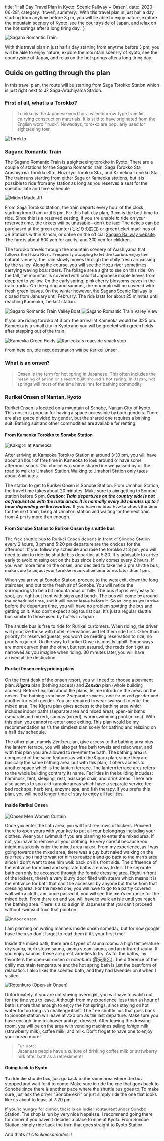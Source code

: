 

  title: 'Half Day Travel Plan in Kyoto: Scenic Railway + Onsen',
  date: '2020-06-28',
  category: 'travel',
  summary: 'With this travel plan in just half a day starting from anytime before 3 pm, you will be able to enjoy nature, explore the mountain scenery of Kyoto, see the countryside of Japan, and relax on the hot springs after a long tiring day.'
}



<img src={train} alt="Sagano Romantic Train" type="imgBlock" />

With this travel plan in just half a day starting from anytime before 3 pm, you will be able to enjoy nature, explore the mountain scenery of Kyoto, see the countryside of Japan, and relax on the hot springs after a long tiring day.

## Guide on getting through the plan

In this travel plan, the route will be starting from Saga Torokko Station which is just right next to JR Saga-Arashiyama Station.

### First of all, what is a Torokko?

>Torokko is the Japanese word for a wheelbarrow-type train for carrying construction materials. It is said to have originated from the English word “truck”. Nowadays, torokko are popularly used for sightseeing tour.

<img src={torokko} alt="Torokko" width={491} height={327} type="imgBlock" />

### Sagano Romantic Train

The Sagano Romantic Train is a sightseeing torokko in Kyoto. There are a couple of stations for the Sagano Romantic train: Saga Torokko Sta., Arashiyama Torokko Sta., Hozukyo Torokko Sta., and Kamekoa Torokko Sta. The train runs starting from either Saga or Kameoka stations, but it is possible to ride from any station as long as you reserved a seat for the specific date and time schedule.

<img src={midori} alt="Midori Mado JR" width={150} height={150} type="imgRight"/>

From Saga Torokko Station, the train departs every hour of the clock starting from 9 am until 5 pm. For this half day plan, 3 pm is the best time to ride. Since this is a reserved seating, if you are unable to ride on your reserved time, the tickets will be unusable—don’t be late! The tickets can be purchased at the green counter (もどりの窓口) or green ticket machines of JR Stations within Kansai, or online on the official [Sagano Railway website](https://www.sagano-kanko.co.jp/en/reserve.php). The fare is about 600 yen for adults, and 300 yen for children. 


The torokko travels through the mountain scenery of Arashiyama that follows the Hozu River. Frequently stopping to let the tourists enjoy the natural scenery, the train slowly moves through the chilly fresh air passing by the valley. Along the course, you will see the Hozu river sometimes carrying waving boat riders. The foliage are a sight to see on this ride. On the fall, the mountain is covered with colorful Japanese maple leaves from deep red to yellow. On the early spring, pink cherry blossoms caves in the train tracks. On the spring and summer, the mountain will be covered with fresh green leaves. On the winter however, the Sagano Scenic Railway is closed from January until February. The ride lasts for about 25 minutes until reaching Kameoka, the last station.

<img src={boat} alt="Sagano Romantic Train Valley Boat" caption="Boat down the Valley" type="imgBlock" />
<img src={view} alt="Sagano Romantic Train Valley View" caption="Sagano Train View" type="imgBlock" />

If you are riding torokko at 3 pm, the arrival at Kameoka would be 3:25 pm. Kameoka is a small city in Kyoto and you will be greeted with green fields after stepping out of the train.

<div className="imgGallery">
  <img src={kameoka} alt="Kameoka Green Fields" />
  <img src={kameoka2} alt="Kameoka's roadside snack stop" />
</div>

From here on, the next destination will be Rurikei Onsen.

### What is an onsen?

>Onsen is the term for hot spring in Japanese. This often includes the meaning of an inn or a resort built around a hot spring. In Japan, hot springs will most of the time have inns for bathing commodity.

### Rurikei Onsen of Nantan, Kyoto

Rurikei Onsen is located on a mountain of Sonobe, Nantan City of Kyoto. This onsen is popular for having a space accessible by both genders. There are also space divided by gender, but the shared one requires a bathing suit. Bathing suit and other commodities are available for renting.

#### From Kameoka Torokko to Sonobe Station

<img src={kakigori} alt="Kakigori at Kameoka" width={216} height={288} type="imgLeft"/>

After arriving at Kameoka Torokko Station at around 3:30 pm, you will have about an hour of free time in Kameoka to look around or have some afternoon snack. Our choice was some shaved ice we passed by on the road to walk to Umahori Station. Walking to Umahori Station only takes about 8 minutes.

The station to get to Rurikei Onsen is Sonobe Station. From Umahori Station, the travel time takes about 20 minutes. Make sure to aim getting to Sonobe station before 5 pm. ***Caution: Train departures on the country side is not as frequent as with the rural areas. It is normally every 30 minutes up to 1 hour depending on the location.*** If you have no idea how to check the time for the next train, being at Umahori station and waiting for the next train from 4 pm is more than enough.

#### From Sonobe Station to Rurikei Onsen by shuttle bus

The free shuttle bus to Rurikei Onsen departs in front of Sonobe Station every 2 hours, 3 pm and 5:20 pm departure are the choices for the afternoon. If you follow my schedule and rode the torokko at 3 pm, you will need to aim to ride the shuttle bus departing at 5:20. It is advisable to arrive early to avoid missing out on the bus since it only comes every 2 hours. If you want more time on the onsen, and decided to take the 3 pm shuttle bus, make sure to adjust your torokko reservation time to not later than 1 pm.

When you arrive at Sonobe Station, proceed to the west exit, down the long staircase, and out to the fresh air of Sonobe. You will notice the surroundings to be a bit mountainous or hilly. The bus stop is very easy to spot, just right out front with signs and bench. The bus will come by around the scheduled time, and it will never leave before it. So as long as you arrive before the departure time, you will have no problem spotting the bus and getting on it. Also don’t expect a big tourist bus. It’s just a regular shuttle bus similar to those used by hotels in Japan.

The shuttle bus is free to ride for Rurikei customers. When riding, the driver will prioritize those with hotel reservations and let them ride first. Other than priority for reserved guests, you won’t be needing reservation to ride, no proofs required. On the way to Rurikei Onsen is mostly uphill. Some ways are more curved than the other, but rest assured, the roads don’t get as narrowed as you imagine when riding. 30 minutes later, you will have arrived at the destination.

#### Rurikei Onsen entry pricing plans

On the front desk of the onsen resort, you will need to choose a payment plan: ***Kigaru*** plan (bathing access) and ***Zenkan*** plan (whole building access). Before I explain about the plans, let me introduce the areas on the onsen. The bathing area have 2 separate spaces, one for mixed gender and another for each gender. You are required to wear swimsuit to enter the mixed area. The Kigaru plan gives access to the bathing area which includes indoor baths (separate area and mixed area), open-air baths (separate and mixed), saunas (mixed), warm swimming pool (mixed). With this plan, you cannot re-enter once exiting. This plan would be my recommendation as it’s the simplest plan solely for bathing and relaxing on a half day schedule.

The other plan, namely *Zenkan* plan, give access to the bathing area plus the lantern terrace, you will also get free bath towels and relax wear, and with this plan you are allowed to re-enter the bath. The bathing area is composed of the same features as with the Kigaru plan, since they are basically the same bathing area, but with this plan, it offers access to another space which is the lantern terrace. The lantern terrace area refers to the whole building contrary its name. Facilities in the building includes: hammock, tent, sleeping, rest, massage chair, and drink areas. There are also access to spa and karaoke areas which have a separate service fee: bed rock spa, herb tent, enzyme spa, and fish therapy. If you prefer this plan, you will need longer time of stay to enjoy all facilities.

#### Inside Rurikei Onsen

<img src={onsenGender} alt="Onsen Men Women Curtain"  width={183} height={195} type="imgRight" />

Once you enter the bath area, you will first see rows of lockers. Proceed there to open yours with your key to put all your belongings including your clothes. Wear your swimsuit if you are planning to enter the mixed area, if not, you have to remove all your clothing. Be very careful because you might mistakenly enter the mixed area naked. From my experience, as I was going towards the mixed area, there was a guy butt naked walking on the isle freely so I had to wait for him to realize it and go back to the men’s area since I didn’t want to see him walk back on his front side. The difference of the entrance for mixed and separate baths are easy to tell. The separate bath can only be accessed through the female dressing area. Right in front of the lockers, there’s a very blurry door filled with steam which means it is the entrance for bath that can’t be accessed by anyone but those from that dressing area. For the mixed one, you will have to go to a partly covered wall with a cloth, and once passed it, you will see the men’s entrance for the mixed bath. From there on and you will have to walk an isle until you reach the bathing area. There is also a sign in Japanese that you can’t proceed without swimsuit from that point on.

<img src={onsen} alt="indoor onsen" caption="indoor onsen" type="imgBlock" />

I am planning on writing manners inside onsen someday, but for now google have them so don’t forget to read them if it’s your first time!

Inside the mixed bath, there are 4 types of sauna rooms: a high temperature dry sauna, herb steam sauna, aroma steam sauna, and an infrared sauna. If you enjoy saunas, these are great varieties to try. As for the baths, my favorite is the open-air onsen or *rotenburo* (露天風呂). The difference of the chilly mountain temperature and the hot spring bath is just the best form of relaxation. I also liked the scented bath, and they had lavender on it when I visited.

<img src={rotenburo} alt="Rotenburo (Open-air Onsen)" caption="Rotenburo (Open-air Onsen)" type="imgBlock" />

Unfortunately, if you are not staying overnight, you will have to watch out for the time you to leave. Although from my experience, less than an hour of bath is more than enough to enjoy the hot springs, since staying on hot water for too long is a challenge itself. The free shuttle bus that goes back to Sonobe station will leave at 7:20 pm as the last departure. Make sure you have enough time to shower and get dressed. After leaving the dressing room, you will be on the area with vending machines selling *ichigo* milk (strawberry milk), coffee milk, and milk. Don’t froget to have one to enjoy your onsen more!

>Fun note:  
>Japanese people have a culture of drinking coffee milk or strawberry milk after bath as a refreshment!

#### Going back to Kyoto

To ride the shuttle bus, just go back to the same area where the bus stopped and wait for it to come. Make sure to ride the one that goes back to Sonobe since there is another place where the shuttle bus goes to. To make sure, just ask the driver “Sonobe eki?” or just simply ride the one that looks like its about to leave at 7:20 pm.

If you’re hungry for dinner, there is an Indian restaurant under Sonobe Station. The shop is run by very nice Nepalese. I recommend going there for dinner if you haven’t decided a place to dine at Kyoto. From Sonobe Station, simply ride back the train that goes straight to Kyoto Station.

And that’s it! *Otsukaresamadesu*!